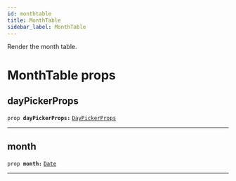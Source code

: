 ```yaml
---
id: monthtable
title: MonthTable
sidebar_label: MonthTable
---
```

<a id="docs"></a> 

Render the month table.



<a id="props"></a>

# MonthTable props


## dayPickerProps

<a class="syntax"></a>

`prop `**`dayPickerProps:`** [`DayPickerProps`](./interface#daypickerprops)

<hr />




## month

<a class="syntax"></a>

`prop `**`month:`** [`Date`](https://developer.mozilla.org/en-US/docs/Web/JavaScript/Reference/Global_Objects/Date)

<hr />



